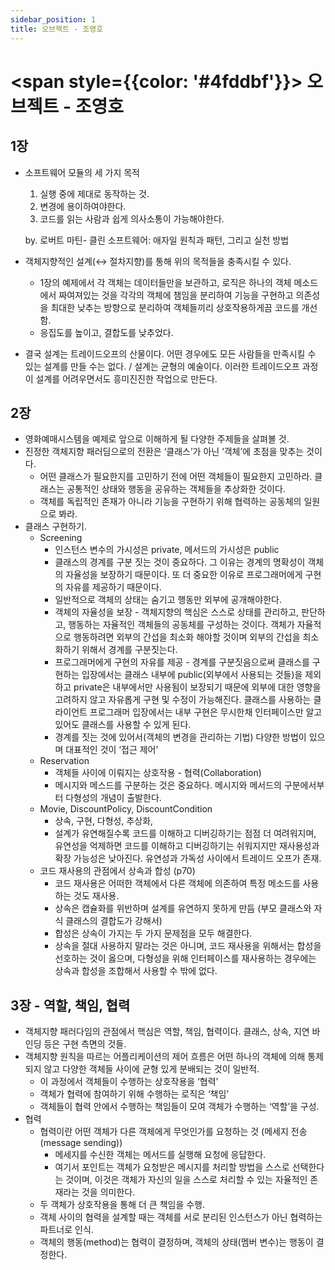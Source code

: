 ```yaml
---
sidebar_position: 1
title: 오브젝트 - 조영호
---
```


# <span style={{color: '#4fddbf'}}> 오브젝트 - 조영호 </span>

## 1장

- 소프트웨어 모듈의 세 가지 목적
    1. 실행 중에 제대로 동작하는 것.
    2. 변경에 용이하여야한다.
    3. 코드를 읽는 사람과 쉽게 의사소통이 가능해야한다.

    by. 로버트 마틴- 클린 소프트웨어: 애자일 원칙과 패턴, 그리고 실천 방법

- 객체지향적인 설계(↔ 절차지향)를 통해 위의 목적들을 충족시킬 수 있다.
    - 1장의 예제에서 각 객체는 데이터들만을 보관하고, 로직은 하나의 객체 메소드에서 짜여져있는 것을 각각의 객체에 챔임을 분리하여 기능을 구현하고 의존성을 최대한 낮추는 방향으로 분리하여 객체들끼리 상호작용하게끔 코드를 개선함.
    - 응집도를 높이고, 결합도를 낮추었다.
- 결국 설계는 트레이드오프의 산물이다. 어떤 경우에도 모든 사람들을 만족시킬 수 있는 설계를 만들 수는 없다. / 설계는 균형의 예술이다. 이러한 트레이드오프 과정이 설계를 어려우면서도 흥미진진한 작업으로 만든다.

## 2장

- 영화예매시스템을 예제로 앞으로 이해하게 될 다양한 주제들을 살펴볼 것.
- 진정한 객체지향 패러딤으로의 전환은 ‘클래스’가 아닌 ‘객체’에 초점을 맞추는 것이다.
    - 어떤 클래스가 필요한지를 고민하기 전에 어떤 객체들이 필요한지 고민하라. 클래스는 공통적인 상태와 행동을 공유하는 객체들을 추상화한 것이다.
    - 객체를 독립적인 존재가 아니라 기능을 구현하기 위해 협력하는 공동체의 일원으로 봐라.
- 클래스 구현하기.
    - Screening
        - 인스턴스 변수의 가시성은 private, 메서드의 가시성은 public
        - 클래스의 경계를 구분 짓는 것이 중요하다. 그 이유는 경계의 명확성이 객체의 자율성을 보장하기 때문이다. 또 더 중요한 이유로 프로그래머에게 구현의 자유를 제공하기 때문이다.
        - 일반적으로 객체의 상태는 숨기고 행동만 외부에 공개해야한다.
        - 객체의 자율성을 보장 - 객체지향의 핵심은 스스로 상태를 관리하고, 판단하고, 행동하는 자율적인 객체들의 공동체를 구성하는 것이다. 객체가 자율적으로 행동하려면 외부의 간섭을 최소화 해야할 것이며 외부의 간섭을 최소화하기 위해서 경계를 구분짓는다.
        - 프로그래머에게 구현의 자유를 제공 - 경계를 구분짓음으로써 클래스를 구현하는 입장에서는 클래스 내부에 public(외부에서 사용되는 것들)을 제외하고 private은 내부에서만 사용됨이 보장되기 때문에 외부에 대한 영향을 고려하지 않고 자유롭게 구현 및 수정이 가능해진다. 클래스를 사용하는 클라이언트 프로그래머 입장에서는 내부 구현은 무시한채 인터페이스만 알고 있어도 클래스를 사용할 수 있게 된다.
        - 경계를 짓는 것에 있어서(객체의 변경을 관리하는 기법) 다양한 방법이 있으며 대표적인 것이 ‘접근 제어’
    - Reservation
        - 객체들 사이에 이뤄지는 상호작용 - 협력(Collaboration)
        - 메시지와 메스드를 구분하는 것은 중요하다. 메시지와 메서드의 구분에서부터 다형성의 개념이 출발한다.
    - Movie, DiscountPolicy, DiscountCondition
        - 상속, 구현, 다형성, 추상화,
        - 설계가 유연해질수록 코드를 이해하고 디버깅하기는 점점 더 여려워지며, 유연성을 억제하면 코드를 이해하고 디버깅하기는 쉬워지지만 재사용성과 확장 가능성은 낮아진다. 유연성과 가독성 사이에서 트레이드 오프가 존재.
    - 코드 재사용의 관점에서 상속과 합성 (p70)
        - 코드 재사용은 어떠한 객체에서 다른 객체에 의존하여 특정 메소드를 사용하는 것도 재사용.
        - 상속은 캡슐화를 위반하며 설계를 유연하지 못하게 만듬 (부모 클래스와 자식 클래스의 결합도가 강해서)
        - 합성은 상속이 가지는 두 가지 문제점을 모두 해결한다.
        - 상속을 절대 사용하지 말라는 것은 아니며, 코드 재사용을 위해서는 합성을 선호하는 것이 옳으며, 다형성을 위해 인터페이스를 재사용하는 경우에는 상속과 합성을 조합해서 사용할 수 밖에 없다.

## 3장 - 역할, 책임, 협력

- 객체지향 패러다임의 관점에서 핵심은 역할, 책임, 협력이다. 클래스, 상속, 지연 바인딩 등은 구현 측면의 것들.
- 객체지향 원칙을 따르는 어플리케이션의 제어 흐름은 어떤 하나의 객체에 의해 통제되지 않고 다양한 객체들 사이에 균형 있게 분배되는 것이 일반적.
    - 이 과정에서 객체들이 수행하는 상호작용을 ‘협력’
    - 객체가 협력에 참여하기 위해 수행하는 로직은 ‘책임’
    - 객체들이 협력 안에서 수행하는 책임들이 모여 객체가 수행하는 ‘역할’을 구성.
- 협력
    - 협력이란 어떤 객체가 다른 객체에게 무엇인가를 요청하는 것 (메세지 전송(message sending))
        - 메세지를 수신한 객체는 메서드를 실행해 요청에 응답한다.
        - 여기서 포인트는 객체가 요청받은 메시지를 처리할 방법을 스스로 선택한다는 것이며, 이것은 객체가 자신의 일을 스스로 처리할 수 있는 자율적인 존재라는 것을 의미한다.
    - 두 객체가 상호작용을 통해 더 큰 책임을 수행.
    - 객체 사이의 협력을 설계할 때는 객체를 서로 분리된 인스턴스가 아닌 협력하는 파트너로 인식.
    - 객체의 행동(method)는 협력이 결정하며, 객체의 상태(멤버 변수)는 행동이 결정한다.